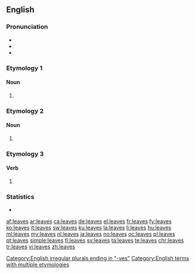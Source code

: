 ==English==

===Pronunciation===
* {{rhymes|iːvz}}
* {{IPA|/liːvz/}}
* {{audio|en-us-leaves.ogg|Audio (US)}}

===Etymology 1===

====Noun====
{{head|en|plural}}

# {{plural of|leaf|lang=en}}

===Etymology 2===

====Noun====
{{head|en|plural}}

# {{plural of|leave|lang=en}}

===Etymology 3===

====Verb====
{{head|en}}

# {{en-third-person singular of|leave}}

===Statistics===
* {{rank|trust|perfectly|fixed|851|leaves|chair|date|summer}}

[[Category:English irregular plurals ending in "-ves"]]
[[Category:English terms with multiple etymologies]]

[[af:leaves]]
[[ar:leaves]]
[[ca:leaves]]
[[de:leaves]]
[[el:leaves]]
[[fr:leaves]]
[[fy:leaves]]
[[ko:leaves]]
[[it:leaves]]
[[sw:leaves]]
[[ku:leaves]]
[[la:leaves]]
[[li:leaves]]
[[hu:leaves]]
[[ml:leaves]]
[[my:leaves]]
[[nl:leaves]]
[[ja:leaves]]
[[no:leaves]]
[[oc:leaves]]
[[pl:leaves]]
[[pt:leaves]]
[[simple:leaves]]
[[fi:leaves]]
[[sv:leaves]]
[[ta:leaves]]
[[te:leaves]]
[[chr:leaves]]
[[tr:leaves]]
[[vi:leaves]]
[[zh:leaves]]